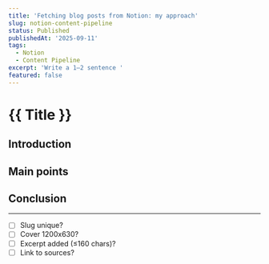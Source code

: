 ```yaml
---
title: 'Fetching blog posts from Notion: my approach'
slug: notion-content-pipeline
status: Published
publishedAt: '2025-09-11'
tags:
  - Notion
  - Content Pipeline
excerpt: 'Write a 1–2 sentence '
featured: false
---
```


# \{\{ Title \}\}

## Introduction

## Main points

## Conclusion

---

- [ ] Slug unique?
- [ ] Cover 1200x630?
- [ ] Excerpt added (≤160 chars)?
- [ ] Link to sources?
  <br />
